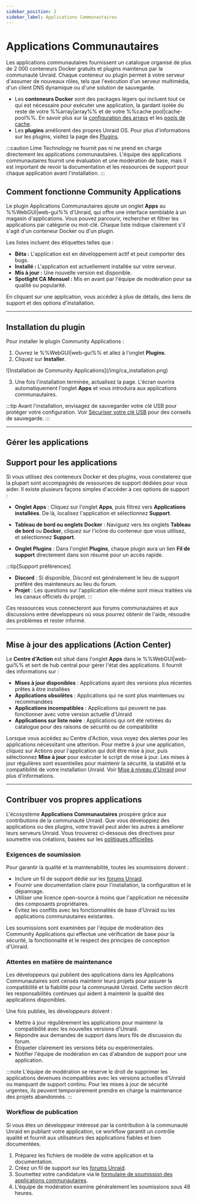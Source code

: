 ```yaml
---
sidebar_position: 2
sidebar_label: Applications Communautaires
---
```



# Applications Communautaires

Les applications communautaires fournissent un catalogue organisé de plus de 2 000 conteneurs Docker gratuits et plugins maintenus par la communauté Unraid. Chaque conteneur ou plugin permet à votre serveur d'assumer de nouveaux rôles, tels que l'exécution d'un serveur multimédia, d'un client DNS dynamique ou d'une solution de sauvegarde.

- Les **conteneurs Docker** sont des packages légers qui incluent tout ce qui est nécessaire pour exécuter une application, la gardant isolée du reste de votre %%array|array%% et de votre %%cache pool|cache-pool%%.  En savoir plus sur la [configuration des arrays](../manage-storage/array-configuration.mdx) et les [pools de cache](../manage-storage/cache-pools.mdx).
- Les **plugins** améliorent des propres Unraid OS. Pour plus d'informations sur les plugins, visitez la page des [Plugins](../customize-your-experience/plugins.mdx).

:::caution
Lime Technology ne fournit pas ni ne prend en charge directement les applications communautaires. L'équipe des applications communautaires fournit une évaluation et une modération de base, mais il est important de revoir la documentation et les ressources de support pour chaque application avant l'installation.
:::

## Comment fonctionne Community Applications

Le plugin Applications Communautaires ajoute un onglet **Apps** au %%WebGUI|web-gui%% d'Unraid, qui offre une interface semblable à un magasin d'applications. Vous pouvez parcourir, rechercher et filtrer les applications par catégorie ou mot-clé. Chaque liste indique clairement s'il s'agit d'un conteneur Docker ou d'un plugin.

Les listes incluent des étiquettes telles que :

- **Bêta :** L'application est en développement actif et peut comporter des bugs.
- **Installé :** L'application est actuellement installée sur votre serveur.
- **Mis à jour :** Une nouvelle version est disponible.
- **Spotlight CA Mensuel :** Mis en avant par l'équipe de modération pour sa qualité ou popularité.

En cliquant sur une application, vous accédez à plus de détails, des liens de support et des options d'installation.

---

## Installation du plugin

Pour installer le plugin Community Applications :

1. Ouvrez le %%WebGUI|web-gui%% et allez à l'onglet **Plugins**.
2. Cliquez sur **Installer**.

<div style={{ margin: 'auto', maxWidth: '714px', display: 'flex', flexDirection: 'column', alignItems: 'center' }}>
  ![Installation de Community Applications](/img/ca_installation.png)
</div>

3. Une fois l'installation terminée, actualisez la page. L'écran ouvrira automatiquement l'onglet **Apps** et vous introduira aux applications communautaires.

:::tip
Avant l'installation, envisagez de sauvegarder votre clé USB pour protéger votre configuration. Voir [Sécuriser votre clé USB](../../system-administration/secure-your-server/secure-your-flash-drive.mdx) pour des conseils de sauvegarde.
:::

---

## Gérer les applications

<Tabs>
  <TabItem value="Installation des applications" label="Installation des applications">
    <CommunityAppsInstalling />
  </TabItem>

  <TabItem value="Suppression des applications" label="Suppression des applications">
    <CommunityAppsRemoving />
  </TabItem>

  <TabItem value="Réinstallation des applications" label="Réinstallation des applications">
    <CommunityAppsReinstalling />
  </TabItem>
</Tabs>

## Support pour les applications

Si vous utilisez des conteneurs Docker et des plugins, vous constaterez que la plupart sont accompagnés de ressources de support dédiées pour vous aider. Il existe plusieurs façons simples d'accéder à ces options de support :

- **Onglet Apps** : Cliquez sur l'onglet **Apps**, puis filtrez vers **Applications installées**. De là, localisez l'application et sélectionnez **Support**.

- **Tableau de bord ou onglets Docker** : Naviguez vers les onglets **Tableau de bord** ou **Docker**, cliquez sur l'icône du conteneur que vous utilisez, et sélectionnez **Support**.

- **Onglet Plugins** : Dans l'onglet **Plugins**, chaque plugin aura un lien **Fil de support** directement dans son résumé pour un accès rapide.

:::tip[Support préférences]

- **Discord** : Si disponible, Discord est généralement le lieu de support préféré des mainteneurs au lieu du forum.
- **Projet** : Les questions sur l'application elle-même sont mieux traitées via les canaux officiels du projet.
  :::

Ces ressources vous connecteront aux forums communautaires et aux discussions entre développeurs où vous pourrez obtenir de l'aide, résoudre des problèmes et rester informé.

---

## Mise à jour des applications (Action Center)

Le **Centre d'Action** est situé dans l'onglet **Apps** dans le %%WebGUI|web-gui%% et sert de hub central pour gérer l'état des applications. Il fournit des informations sur :

- **Mises à jour disponibles** : Applications ayant des versions plus récentes prêtes à être installées
- **Applications obsolètes** : Applications qui ne sont plus maintenues ou recommandées
- **Applications incompatibles** : Applications qui peuvent ne pas fonctionner avec votre version actuelle d'Unraid
- **Applications sur liste noire** : Applications qui ont été retirées du catalogue pour des raisons de sécurité ou de compatibilité

Lorsque vous accédez au Centre d'Action, vous voyez des alertes pour les applications nécessitant une attention. Pour mettre à jour une application, cliquez sur Actions pour l'application qui doit être mise à jour, puis sélectionnez **Mise à jour** pour exécuter le script de mise à jour. Les mises à jour régulières sont essentielles pour maintenir la sécurité, la stabilité et la compatibilité de votre installation Unraid. Voir [Mise à niveau d'Unraid](../../system-administration/maintain-and-update/upgrading-unraid.mdx) pour plus d'informations.

---

## Contribuer vos propres applications

L'écosystème **Applications Communautaires** prospère grâce aux contributions de la communauté Unraid. Que vous développiez des applications ou des plugins, votre travail peut aider les autres à améliorer leurs serveurs Unraid. Vous trouverez ci-dessous des directives pour soumettre vos créations, basées sur les [politiques officielles](https://forums.unraid.net/topic/87144-ca-application-policies-notes/).

### Exigences de soumission

Pour garantir la qualité et la maintenabilité, toutes les soumissions doivent :

- Inclure un fil de support dédié sur les [forums Unraid](https://forums.unraid.net/).
- Fournir une documentation claire pour l'installation, la configuration et le dépannage.
- Utiliser une licence open-source à moins que l'application ne nécessite des composants propriétaires.
- Évitez les conflits avec les fonctionnalités de base d'Unraid ou les applications communautaires existantes.

Les soumissions sont examinées par l'équipe de modération des Community Applications qui effectue une vérification de base pour la sécurité, la fonctionnalité et le respect des principes de conception d'Unraid.

### Attentes en matière de maintenance

Les développeurs qui publient des applications dans les Applications Communautaires sont censés maintenir leurs projets pour assurer la compatibilité et la fiabilité pour la communauté Unraid. Cette section décrit les responsabilités continues qui aident à maintenir la qualité des applications disponibles.

Une fois publiés, les développeurs doivent :

- Mettre à jour régulièrement les applications pour maintenir la compatibilité avec les nouvelles versions d'Unraid.
- Répondre aux demandes de support dans leurs fils de discussion du forum.
- Étiqueter clairement les versions bêta ou expérimentales.
- Notifier l'équipe de modération en cas d'abandon de support pour une application.

:::note
L'équipe de modération se réserve le droit de supprimer les applications devenues incompatibles avec les versions actuelles d'Unraid ou manquant de support continu. Pour les mises à jour de sécurité urgentes, ils peuvent temporairement prendre en charge la maintenance des projets abandonnés.
:::

### Workflow de publication

Si vous êtes un développeur intéressé par la contribution à la communauté Unraid en publiant votre application, ce workflow garantit un contrôle qualité et fournit aux utilisateurs des applications fiables et bien documentées.

1. Préparez les fichiers de modèle de votre application et la documentation.
2. Créez un fil de support sur les [forums Unraid](https://forums.unraid.net/).
3. Soumettez votre candidature via le [formulaire de soumission des applications communautaires](https://form.asana.com/?k=qtIUrf5ydiXvXzPI57BiJw\&d=714739274360802).
4. L'équipe de modération examine généralement les soumissions sous 48 heures.
